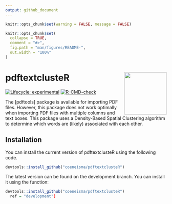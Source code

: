 ```yaml
---
output: github_document
---
```


```r
knitr::opts_chunk$set(warning = FALSE, message = FALSE) 
```

<!-- README.md is generated from README.Rmd. Please edit that file -->

```r
knitr::opts_chunk$set(
  collapse = TRUE,
  comment = "#>",
  fig.path = "man/figures/README-",
  out.width = "100%"
)
```

# pdftextclusteR <img src="man/figures/logo.png" align="right" height="132"/>

<!-- badges: start -->

[![Lifecycle: experimental](https://img.shields.io/badge/lifecycle-experimental-orange.svg)](https://lifecycle.r-lib.org/articles/stages.html#experimental)
[![R-CMD-check](https://github.com/coeneisma/pdftextclusteR/actions/workflows/R-CMD-check.yaml/badge.svg)](https://github.com/coeneisma/pdftextclusteR/actions/workflows/R-CMD-check.yaml)
<!-- badges: end -->

The [pdftools] package is available for importing PDF files. However, this package does not work optimally when importing PDF files with multiple columns and text boxes. This package uses a Density-Based Spatial Clustering algorithm to determine which words are (likely) associated with each other.

## Installation

You can install the current version of pdftextclusteR using the following code.

``` r
devtools::install_github("coeneisma/pdftextclusteR")
```

The latest version can be found on the development branch. You can install it using the function:

``` r
devtools::install_github("coeneisma/pdftextclusteR")
  ref = "development")
```
